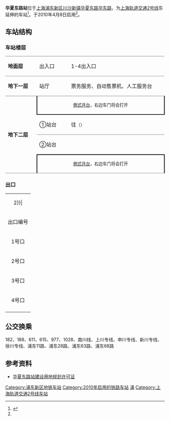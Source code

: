 {{noteTA 
|G1 =Transport}}
{{Infobox station
|name = 华夏东路
|eng_name = East Huaxia Road
|symbol_right =
|linecolour = {{上海地铁颜色|2|yes}}
|image = Eastbound platform of East Huaxia Road Station (20191112161958).jpg
|caption = 华夏东路站往{{站|浦东国际机场}}方向站台
|other_name = 
|country = {{PRC}}
|borough = [[上海市|上海市]][[浦东新区|浦东新区]][[川沙新镇|川沙新镇]]
|address = [[华夏东路|华夏东路]]与[[华东路|华东路]]交叉口
|coordinates = {{coord|31|11|56|N|121|40|36|E|type:railwaystation}}
|elevation = 
|owned = [[上海申通地铁集团|上海申通地铁集团]]
|operator = [[上海地铁|上海地铁]]
|lines = {{上海地铁线路名|2|SL}}
|distance = 
|platform = 2個[[側式月台|側式月台]]
|tracks = 2条
|bus_routes = 
|bus_stands = 
|connections = 
|structure = 地下车站
|hall = 地下站厅
|depth = 
|levels = 
|interchange = 
|exits = 4个
|architect = 
|architectural_style = 
|colour = 
|type = 
|status = 运营中
|code = 
|classification = 
|website = 
|built = 
|opened = {{Start date|2010|4|8|df=y}}<ref name="open">{{cite web |title=2号线今起通浦东机场 本网现场探营开通首日(组图) |url=http://news.163.com/10/0408/09/63O5KVSN000146BB.html |website=网易新闻 |accessdate=2021-04-05 |archiveurl=https://web.archive.org/web/20160814150529/http://news.163.com/10/0408/09/63O5KVSN000146BB.html |archivedate=2016-08-14 |dead-url=no }}</ref>
|closed = 
|former = 
|pass_year = 
|passengers = 
|pass_system = 
|pass_rank = 
|mpassengers = 
|trains = 
|station_hours = 
|hours = 
|first = 往{{上海地铁起讫站|2|L}}：6:23<br/>往{{上海地铁起讫站|2|R}}：6:11
|last = 往{{上海地铁起讫站|2|L}}：22:51<br/>往{{上海地铁起讫站|2|R}}：22:40
|adjacent = {{Adjacent stations|system=上海地铁|line=2|left=创新中路|right=川沙}}
}}
'''华夏东路站'''位于[[上海|上海]][[浦东新区|浦东新区]][[川沙新镇|川沙新镇]][[华夏东路|华夏东路]][[华东路|华东路]]，为[[上海轨道交通2号线|上海轨道交通2号线]]东延伸的车站<ref>{{cite web |title=华夏东路 |url=https://exploreshanghai.com/ditie/pedia/station/华夏东路/ |website=Explore Shanghai |accessdate=2021-04-05 |archive-date=2016-10-09 |archive-url=https://web.archive.org/web/20161009042338/http://www.exploreshanghai.com/ditie/pedia/station/%E5%8D%8E%E5%A4%8F%E4%B8%9C%E8%B7%AF/ |dead-url=no }}</ref>。于2010年4月8日启用<ref name=open/>。

== 车站结构 ==
=== 车站楼层 ===
{|cellspacing=0 cellpadding=3
|style="border-top:solid 1px gray;border-bottom:solid 1px gray;" width=100|'''地面层'''
|style="border-top:solid 1px gray;border-bottom:solid 1px gray;" width=100|出入口
|style="border-top:solid 1px gray;border-bottom:solid 1px gray;" width=350|1-4出入口
|-
|style="border-bottom:solid 1px gray;"|'''地下一层'''
|style="border-bottom:solid 1px gray;"|站厅
|style="border-bottom:solid 1px gray;"|票务服务、自动售票机、人工服务台
|-
|style="border-bottom:solid 1px gray;" rowspan=4|'''地下二层'''
|style="border-right:solid 2px black;border-left:solid 2px black;border-bottom:solid 2px black;" colspan=2|<center><small>[[側式月台|側式月台]]，右边车门将会打开</small></center>
|-
|style="border-bottom:solid 1px gray;"|①站台
|style="border-bottom:solid 1px gray;"|{{arrow|L}} {{上海地铁线路名|2}}往{{站|徐泾东}}<small>（{{站|创新中路}}）</small>
|-
|②站台
|{{split text|{{0|{{arrow|R}}}} {{上海地铁线路名|2}}往{{站|浦东国际机场}}<small>（{{站|川沙}}）</small>|{{arrow|R}}}}
|-
|style="border-right:solid 2px black;border-left:solid 2px black;border-top:solid 2px black;border-bottom:solid 1px gray;" colspan=2|<center><small>[[側式月台|側式月台]]，右边车门将会打开</small></center>
|}

{{Gallery
|File:201908 East Huaxia Road Station Platform.jpg|华夏东路站往{{站|浦东国际机场}}方向站台
|File:Shanghai Metro East Huaxia Road Station - Platform.jpg|华夏东路站往{{站|徐泾东}}方向站台
}}

=== 出口 ===
{| class="wikitable"
|colspan=4 align="center" bgcolor={{上海地铁颜色|2}}|
|-
! 出口编号 !! 建议前往目的地
|-
|1号口 || 华夏东路、华东路
|-
|2号口 || 华东路
|-
|3号口 || 华东路
|-
|4号口{{綠底白字出口|exitsign=none|附=升}} || 华夏东路、华东路
|-
| bgcolor="#EEEEEE" colspan=2 |{{綠底白字出口|註=升}}
|}

== 公交换乘 ==
182、188、611、615、977、1028、南川线、上川专线、申川专线、新川专线、徐川专线、浦东11路、浦东28路、浦东63路、浦东68路

== 参考资料 ==
{{reflist}}
* [https://web.archive.org/web/20070927192224/http://www.shghj.gov.cn/Ct_3.aspx?ct_id=00060815E13448 华夏东路站建设用地规划许可证]

{{commonscat|East Huaxia Road Station}}
{{上海轨道交通2号线}}

[[Category:浦东新区地铁车站|Category:浦东新区地铁车站]]
[[Category:2010年启用的铁路车站|Category:2010年启用的铁路车站]]
[[Category:以街道命名的上海軌道交通車站|浦]]
[[Category:上海轨道交通2号线车站|Category:上海轨道交通2号线车站]]
